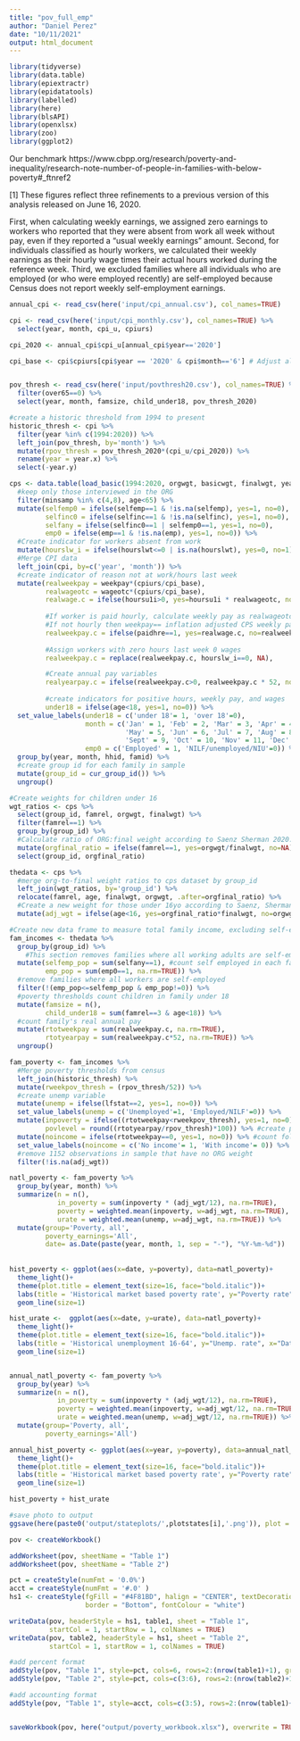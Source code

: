 ```yaml
---
title: "pov_full_emp"
author: "Daniel Perez"
date: "10/11/2021"
output: html_document
---
```


```r
library(tidyverse)
library(data.table)
library(epiextractr)
library(epidatatools)
library(labelled)
library(here)
library(blsAPI)
library(openxlsx)
library(zoo)
library(ggplot2)
```

Our benchmark 
https://www.cbpp.org/research/poverty-and-inequality/research-note-number-of-people-in-families-with-below-poverty#_ftnref2

[1] These figures reflect three refinements to a previous version of this analysis released on June 16, 2020. 

First, when calculating weekly earnings, we assigned zero earnings to workers who reported that they were absent from work all week without pay, even if they reported a “usual weekly earnings” amount. 
Second, for individuals classified as hourly workers, we calculated their weekly earnings as their hourly wage times their actual hours worked during the reference week. 
Third, we excluded families where all individuals who are employed (or who were employed recently) are self-employed because Census does not report weekly self-employment earnings.

```r

annual_cpi <- read_csv(here('input/cpi_annual.csv'), col_names=TRUE)

cpi <- read_csv(here('input/cpi_monthly.csv'), col_names=TRUE) %>% 
  select(year, month, cpi_u, cpiurs)

cpi_2020 <- annual_cpi$cpi_u[annual_cpi$year=='2020']

cpi_base <- cpi$cpiurs[cpi$year == '2020' & cpi$month=='6'] # Adjust all to June 2020 $


pov_thresh <- read_csv(here('input/povthresh20.csv'), col_names=TRUE) %>%
  filter(over65==0) %>% 
  select(year, month, famsize, child_under18, pov_thresh_2020)

#create a historic threshold from 1994 to present
historic_thresh <- cpi %>%
  filter(year %in% c(1994:2020)) %>% 
  left_join(pov_thresh, by='month') %>%
  mutate(rpov_thresh = pov_thresh_2020*(cpi_u/cpi_2020)) %>% 
  rename(year = year.x) %>% 
  select(-year.y)

```


```r

cps <- data.table(load_basic(1994:2020, orgwgt, basicwgt, finalwgt, year, month, minsamp, selfemp, selfinc, personid, hhid, hhtype, famtype, famid, famrel, ownchild, agechild, paidhre, wage, wageotc, weekpay, hourslwt, hourslw1, hoursu1i, emphrs, emp, unemp, cow1, lfstat, age, wbhao, wbho_only, faminc)) %>% 
  #keep only those interviewed in the ORG
  filter(minsamp %in% c(4,8), age<65) %>%
  mutate(selfemp0 = ifelse(selfemp==1 & !is.na(selfemp), yes=1, no=0),
         selfinc0 = ifelse(selfinc==1 & !is.na(selfinc), yes=1, no=0),
         selfany = ifelse(selfinc0==1 | selfemp0==1, yes=1, no=0),
         emp0 = ifelse(emp==1 & !is.na(emp), yes=1, no=0)) %>%
  #Create indicator for workers absent from work
  mutate(hourslw_i = ifelse(hourslwt<=0 | is.na(hourslwt), yes=0, no=1)) %>% 
  #Merge CPI data
  left_join(cpi, by=c('year', 'month')) %>% 
  #create indicator of reason not at work/hours last week
  mutate(realweekpay = weekpay*(cpiurs/cpi_base),
         realwageotc = wageotc*(cpiurs/cpi_base),
         realwage.c = ifelse(hoursu1i>0, yes=hoursu1i * realwageotc, no = NA),
         
         #If worker is paid hourly, calculate weekly pay as realwageotc*hoursu1i. 
         #If not hourly then weekpay== inflation adjusted CPS weekly pay variable.
         realweekpay.c = ifelse(paidhre==1, yes=realwage.c, no=realweekpay),
         
         #Assign workers with zero hours last week 0 wages
         realweekpay.c = replace(realweekpay.c, hourslw_i==0, NA),

         #Create annual pay variables
         realyearpay.c = ifelse(realweekpay.c>0, realweekpay.c * 52, no=NA),
         
         #create indicators for positive hours, weekly pay, and wages
         under18 = ifelse(age<18, yes=1, no=0)) %>% 
  set_value_labels(under18 = c('under 18'= 1, 'over 18'=0),
                   month = c('Jan' = 1, 'Feb' = 2, 'Mar' = 3, 'Apr' = 4,
                             'May' = 5, 'Jun' = 6, 'Jul' = 7, 'Aug' = 8,
                             'Sept' = 9, 'Oct' = 10, 'Nov' = 11, 'Dec' = 12),
                   emp0 = c('Employed' = 1, 'NILF/unemployed/NIU'=0)) %>% 
  group_by(year, month, hhid, famid) %>% 
  #create group id for each family in sample
  mutate(group_id = cur_group_id()) %>% 
  ungroup()

#Create weights for children under 16
wgt_ratios <- cps %>% 
  select(group_id, famrel, orgwgt, finalwgt) %>% 
  filter(famrel==1) %>% 
  group_by(group_id) %>% 
  #Calculate ratio of ORG:final weight according to Saenz Sherman 2020.
  mutate(orgfinal_ratio = ifelse(famrel==1, yes=orgwgt/finalwgt, no=NA)) %>% 
  select(group_id, orgfinal_ratio)

```



```r

thedata <- cps %>% 
  #merge org-to-final weight ratios to cps dataset by group_id
  left_join(wgt_ratios, by='group_id') %>% 
  relocate(famrel, age, finalwgt, orgwgt, .after=orgfinal_ratio) %>% 
  #Create a new weight for those under 16yo according to Saenz, Sherman 2020.
  mutate(adj_wgt = ifelse(age<16, yes=orgfinal_ratio*finalwgt, no=orgwgt))

#Create new data frame to measure total family income, excluding self-employed, self-incorporated families
fam_incomes <- thedata %>% 
  group_by(group_id) %>%
    #This section removes families where all working adults are self-employed
  mutate(selfemp_pop = sum(selfany==1), #count self employed in each family
         emp_pop = sum(emp0==1, na.rm=TRUE)) %>%
  #remove families where all workers are self-employed
  filter(!(emp_pop<=selfemp_pop & emp_pop!=0)) %>% 
  #poverty thresholds count children in family under 18
  mutate(famsize = n(),
         child_under18 = sum(famrel==3 & age<18)) %>% 
  #count family's real annual pay
  mutate(rtotweekpay = sum(realweekpay.c, na.rm=TRUE),
         rtotyearpay = sum(realweekpay.c*52, na.rm=TRUE)) %>% 
  ungroup()

fam_poverty <- fam_incomes %>% 
  #Merge poverty thresholds from census
  left_join(historic_thresh) %>% 
  mutate(rweekpov_thresh = (rpov_thresh/52)) %>%
  #create unemp variable
  mutate(unemp = ifelse(lfstat==2, yes=1, no=0)) %>%
  set_value_labels(unemp = c('Unemployed'=1, 'Employed/NILF'=0)) %>% 
  mutate(inpoverty = ifelse((rtotweekpay<rweekpov_thresh), yes=1, no=0), #Create an indicator for folks in poverty
         povlevel = round((rtotyearpay/rpov_thresh)*100)) %>% #create poverty measure
  mutate(noincome = ifelse(rtotweekpay==0, yes=1, no=0)) %>% #count folks w/no income
  set_value_labels(noincome = c('No income'= 1, 'With income'= 0)) %>% 
  #remove 1152 observations in sample that have no ORG weight
  filter(!is.na(adj_wgt))

```

```r

natl_poverty <- fam_poverty %>% 
  group_by(year, month) %>% 
  summarize(n = n(),
            in_poverty = sum(inpoverty * (adj_wgt/12), na.rm=TRUE),
            poverty = weighted.mean(inpoverty, w=adj_wgt, na.rm=TRUE),
            urate = weighted.mean(unemp, w=adj_wgt, na.rm=TRUE)) %>%
  mutate(group='Poverty, all',
         poverty_earnings='All',
         date= as.Date(paste(year, month, 1, sep = "-"), "%Y-%m-%d"))
  
    
hist_poverty <- ggplot(aes(x=date, y=poverty), data=natl_poverty)+
  theme_light()+
  theme(plot.title = element_text(size=16, face="bold.italic"))+
  labs(title = 'Historical market based poverty rate', y="Poverty rate", x="Date")+
  geom_line(size=1)

hist_urate <-  ggplot(aes(x=date, y=urate), data=natl_poverty)+
  theme_light()+
  theme(plot.title = element_text(size=16, face="bold.italic"))+
  labs(title = 'Historical unemployment 16-64', y="Unemp. rate", x="Date")+
  geom_line(size=1)


annual_natl_poverty <- fam_poverty %>% 
  group_by(year) %>% 
  summarize(n = n(),
            in_poverty = sum(inpoverty * (adj_wgt/12), na.rm=TRUE),
            poverty = weighted.mean(inpoverty, w=adj_wgt/12, na.rm=TRUE),
            urate = weighted.mean(unemp, w=adj_wgt/12, na.rm=TRUE)) %>%
  mutate(group='Poverty, all',
         poverty_earnings='All')

annual_hist_poverty <- ggplot(aes(x=year, y=poverty), data=annual_natl_poverty)+
  theme_light()+
  theme(plot.title = element_text(size=16, face="bold.italic"))+
  labs(title = 'Historical market based poverty rate', y="Poverty rate", x="Date")+
  geom_line(size=1)

hist_poverty + hist_urate

#save photo to output
ggsave(here(paste0('output/stateplots/',plotstates[i],'.png')), plot = last_plot(), dpi=300, width = 9, height = 5)


```




```r
pov <- createWorkbook()

addWorksheet(pov, sheetName = "Table 1")
addWorksheet(pov, sheetName = "Table 2")

pct = createStyle(numFmt = '0.0%')
acct = createStyle(numFmt = '#.0' )
hs1 <- createStyle(fgFill = "#4F81BD", halign = "CENTER", textDecoration = "Bold",
                   border = "Bottom", fontColour = "white")

writeData(pov, headerStyle = hs1, table1, sheet = "Table 1",
          startCol = 1, startRow = 1, colNames = TRUE)
writeData(pov, table2, headerStyle = hs1, sheet = "Table 2",
          startCol = 1, startRow = 1, colNames = TRUE)

#add percent format
addStyle(pov, "Table 1", style=pct, cols=6, rows=2:(nrow(table1)+1), gridExpand=TRUE)
addStyle(pov, "Table 2", style=pct, cols=c(3:6), rows=2:(nrow(table2)+1), gridExpand=TRUE)

#add accounting format
addStyle(pov, "Table 1", style=acct, cols=c(3:5), rows=2:(nrow(table1)+1), gridExpand=TRUE)


saveWorkbook(pov, here("output/poverty_workbook.xlsx"), overwrite = TRUE)
```




